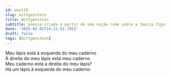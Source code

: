 ```yaml
---
id: post19
slug: wittgenstein
title: Wittgenstein
subtitle: poesia criada a partir de uma noção rude sobre a teoria figurativa do sentido de Wittgenstein
date: '2025-02-02T14:21:52.795Z'
draft: false
tags: [Wittgenstein]
---
```

Meu lápis está à esquerda do meu caderno  
À direita do meu lápis está meu caderno  
Meu caderno está a direita do meu lápis?  
Há um lápis à esquerda do meu caderno  
